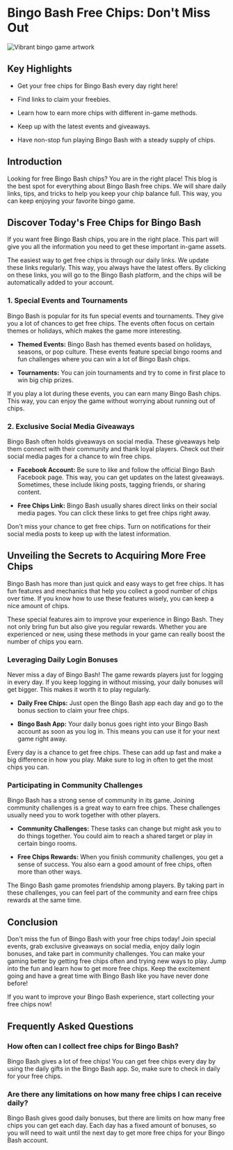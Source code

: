 # Bingo Bash Free Chips: Don't Miss Out

![Vibrant bingo game artwork](<https://storage.googleapis.com/scalenut-prod-article-images/633911021e33ae-a7d8-43e7-9158-3742d6556fde.png>)

## Key Highlights

- Get your free chips for Bingo Bash every day right here!

- Find links to claim your freebies.

- Learn how to earn more chips with different in-game methods.

- Keep up with the latest events and giveaways.

- Have non-stop fun playing Bingo Bash with a steady supply of chips.

## Introduction

Looking for free Bingo Bash chips? You are in the right place! This blog is the best spot for everything about Bingo Bash free chips. We will share daily links, tips, and tricks to help you keep your chip balance full. This way, you can keep enjoying your favorite bingo game.

## Discover Today's Free Chips for Bingo Bash

If you want free Bingo Bash chips, you are in the right place. This part will give you all the information you need to get these important in-game assets.

The easiest way to get free chips is through our daily links. We update these links regularly. This way, you always have the latest offers. By clicking on these links, you will go to the Bingo Bash platform, and the chips will be automatically added to your account.

### 1\. Special Events and Tournaments

Bingo Bash is popular for its fun special events and tournaments. They give you a lot of chances to get free chips. The events often focus on certain themes or holidays, which makes the game more interesting.

- **Themed Events:** Bingo Bash has themed events based on holidays, seasons, or pop culture. These events feature special bingo rooms and fun challenges where you can win a lot of Bingo Bash chips.

- **Tournaments:** You can join tournaments and try to come in first place to win big chip prizes.

If you play a lot during these events, you can earn many Bingo Bash chips. This way, you can enjoy the game without worrying about running out of chips.

### 2\. Exclusive Social Media Giveaways

Bingo Bash often holds giveaways on social media. These giveaways help them connect with their community and thank loyal players. Check out their social media pages for a chance to win free chips.

- **Facebook Account:** Be sure to like and follow the official Bingo Bash Facebook page. This way, you can get updates on the latest giveaways. Sometimes, these include liking posts, tagging friends, or sharing content.

- **Free Chips Link:** Bingo Bash usually shares direct links on their social media pages. You can click these links to get free chips right away.

Don't miss your chance to get free chips. Turn on notifications for their social media posts to keep up with the latest information.

## Unveiling the Secrets to Acquiring More Free Chips

Bingo Bash has more than just quick and easy ways to get free chips. It has fun features and mechanics that help you collect a good number of chips over time. If you know how to use these features wisely, you can keep a nice amount of chips.

These special features aim to improve your experience in Bingo Bash. They not only bring fun but also give you regular rewards. Whether you are experienced or new, using these methods in your game can really boost the number of chips you earn.

### Leveraging Daily Login Bonuses

Never miss a day of Bingo Bash! The game rewards players just for logging in every day. If you keep logging in without missing, your daily bonuses will get bigger. This makes it worth it to play regularly.

- **Daily Free Chips:** Just open the Bingo Bash app each day and go to the bonus section to claim your free chips.

- **Bingo Bash App:** Your daily bonus goes right into your Bingo Bash account as soon as you log in. This means you can use it for your next game right away.

Every day is a chance to get free chips. These can add up fast and make a big difference in how you play. Make sure to log in often to get the most chips you can.

### Participating in Community Challenges

Bingo Bash has a strong sense of community in its game. Joining community challenges is a great way to earn free chips. These challenges usually need you to work together with other players.

- **Community Challenges:** These tasks can change but might ask you to do things together. You could aim to reach a shared target or play in certain bingo rooms.

- **Free Chips Rewards:** When you finish community challenges, you get a sense of success. You also earn a good amount of free chips, often more than other ways.

The Bingo Bash game promotes friendship among players. By taking part in these challenges, you can feel part of the community and earn free chips rewards at the same time.

## Conclusion

Don't miss the fun of Bingo Bash with your free chips today! Join special events, grab exclusive giveaways on social media, enjoy daily login bonuses, and take part in community challenges. You can make your gaming better by getting free chips often and trying new ways to play. Jump into the fun and learn how to get more free chips. Keep the excitement going and have a great time with Bingo Bash like you have never done before!

If you want to improve your Bingo Bash experience, start collecting your free chips now!

## Frequently Asked Questions

### How often can I collect free chips for Bingo Bash?

Bingo Bash gives a lot of free chips! You can get free chips every day by using the daily gifts in the Bingo Bash app. So, make sure to check in daily for your free chips.

### Are there any limitations on how many free chips I can receive daily?

Bingo Bash gives good daily bonuses, but there are limits on how many free chips you can get each day. Each day has a fixed amount of bonuses, so you will need to wait until the next day to get more free chips for your Bingo Bash account.

